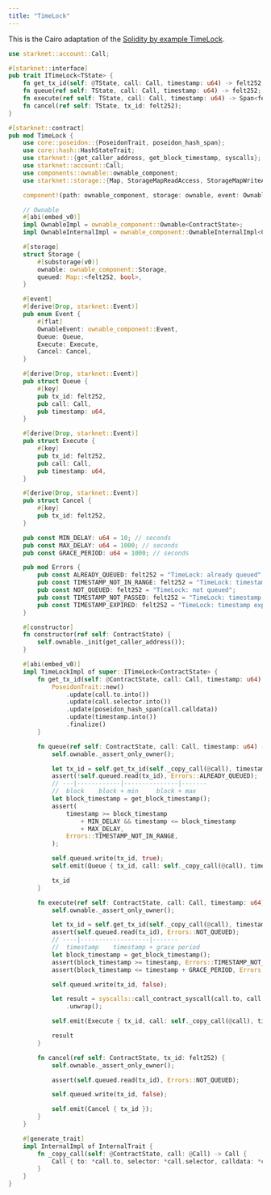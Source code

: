 ```yaml
---
title: "TimeLock"
---
```


This is the Cairo adaptation of the [Solidity by example TimeLock](https://solidity-by-example.org/app/time-lock/).

```rust
use starknet::account::Call;

#[starknet::interface]
pub trait ITimeLock<TState> {
    fn get_tx_id(self: @TState, call: Call, timestamp: u64) -> felt252;
    fn queue(ref self: TState, call: Call, timestamp: u64) -> felt252;
    fn execute(ref self: TState, call: Call, timestamp: u64) -> Span<felt252>;
    fn cancel(ref self: TState, tx_id: felt252);
}

#[starknet::contract]
pub mod TimeLock {
    use core::poseidon::{PoseidonTrait, poseidon_hash_span};
    use core::hash::HashStateTrait;
    use starknet::{get_caller_address, get_block_timestamp, syscalls};
    use starknet::account::Call;
    use components::ownable::ownable_component;
    use starknet::storage::{Map, StorageMapReadAccess, StorageMapWriteAccess};

    component!(path: ownable_component, storage: ownable, event: OwnableEvent);

    // Ownable
    #[abi(embed_v0)]
    impl OwnableImpl = ownable_component::Ownable<ContractState>;
    impl OwnableInternalImpl = ownable_component::OwnableInternalImpl<ContractState>;

    #[storage]
    struct Storage {
        #[substorage(v0)]
        ownable: ownable_component::Storage,
        queued: Map::<felt252, bool>,
    }

    #[event]
    #[derive(Drop, starknet::Event)]
    pub enum Event {
        #[flat]
        OwnableEvent: ownable_component::Event,
        Queue: Queue,
        Execute: Execute,
        Cancel: Cancel,
    }

    #[derive(Drop, starknet::Event)]
    pub struct Queue {
        #[key]
        pub tx_id: felt252,
        pub call: Call,
        pub timestamp: u64,
    }

    #[derive(Drop, starknet::Event)]
    pub struct Execute {
        #[key]
        pub tx_id: felt252,
        pub call: Call,
        pub timestamp: u64,
    }

    #[derive(Drop, starknet::Event)]
    pub struct Cancel {
        #[key]
        pub tx_id: felt252,
    }

    pub const MIN_DELAY: u64 = 10; // seconds
    pub const MAX_DELAY: u64 = 1000; // seconds
    pub const GRACE_PERIOD: u64 = 1000; // seconds

    pub mod Errors {
        pub const ALREADY_QUEUED: felt252 = "TimeLock: already queued";
        pub const TIMESTAMP_NOT_IN_RANGE: felt252 = "TimeLock: timestamp range";
        pub const NOT_QUEUED: felt252 = "TimeLock: not queued";
        pub const TIMESTAMP_NOT_PASSED: felt252 = "TimeLock: timestamp not passed";
        pub const TIMESTAMP_EXPIRED: felt252 = "TimeLock: timestamp expired";
    }

    #[constructor]
    fn constructor(ref self: ContractState) {
        self.ownable._init(get_caller_address());
    }

    #[abi(embed_v0)]
    impl TimeLockImpl of super::ITimeLock<ContractState> {
        fn get_tx_id(self: @ContractState, call: Call, timestamp: u64) -> felt252 {
            PoseidonTrait::new()
                .update(call.to.into())
                .update(call.selector.into())
                .update(poseidon_hash_span(call.calldata))
                .update(timestamp.into())
                .finalize()
        }

        fn queue(ref self: ContractState, call: Call, timestamp: u64) -> felt252 {
            self.ownable._assert_only_owner();

            let tx_id = self.get_tx_id(self._copy_call(@call), timestamp);
            assert(!self.queued.read(tx_id), Errors::ALREADY_QUEUED);
            // ---|------------|---------------|-------
            //  block    block + min     block + max
            let block_timestamp = get_block_timestamp();
            assert(
                timestamp >= block_timestamp
                    + MIN_DELAY && timestamp <= block_timestamp
                    + MAX_DELAY,
                Errors::TIMESTAMP_NOT_IN_RANGE,
            );

            self.queued.write(tx_id, true);
            self.emit(Queue { tx_id, call: self._copy_call(@call), timestamp });

            tx_id
        }

        fn execute(ref self: ContractState, call: Call, timestamp: u64) -> Span<felt252> {
            self.ownable._assert_only_owner();

            let tx_id = self.get_tx_id(self._copy_call(@call), timestamp);
            assert(self.queued.read(tx_id), Errors::NOT_QUEUED);
            // ----|-------------------|-------
            //  timestamp    timestamp + grace period
            let block_timestamp = get_block_timestamp();
            assert(block_timestamp >= timestamp, Errors::TIMESTAMP_NOT_PASSED);
            assert(block_timestamp <= timestamp + GRACE_PERIOD, Errors::TIMESTAMP_EXPIRED);

            self.queued.write(tx_id, false);

            let result = syscalls::call_contract_syscall(call.to, call.selector, call.calldata)
                .unwrap();

            self.emit(Execute { tx_id, call: self._copy_call(@call), timestamp });

            result
        }

        fn cancel(ref self: ContractState, tx_id: felt252) {
            self.ownable._assert_only_owner();

            assert(self.queued.read(tx_id), Errors::NOT_QUEUED);

            self.queued.write(tx_id, false);

            self.emit(Cancel { tx_id });
        }
    }

    #[generate_trait]
    impl InternalImpl of InternalTrait {
        fn _copy_call(self: @ContractState, call: @Call) -> Call {
            Call { to: *call.to, selector: *call.selector, calldata: *call.calldata }
        }
    }
}
```
